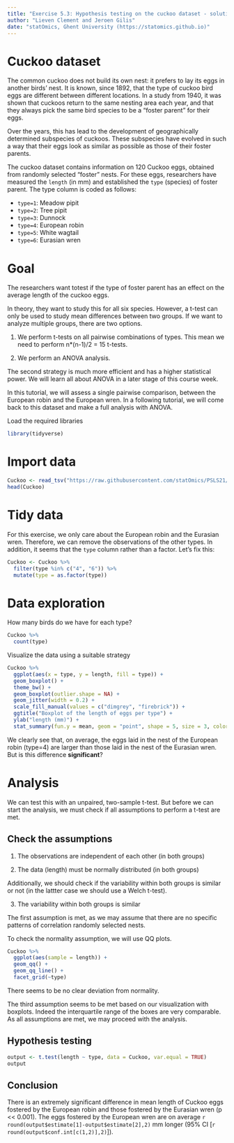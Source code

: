 ```yaml
---
title: "Exercise 5.3: Hypothesis testing on the cuckoo dataset - solution"
author: "Lieven Clement and Jeroen Gilis"
date: "statOmics, Ghent University (https://statomics.github.io)"
---
```


# Cuckoo dataset

The common cuckoo does not build its own nest: it prefers
to lay its eggs in another birds' nest. It is known, since 1892,
that the type of cuckoo bird eggs are different between different
locations. In a study from 1940, it was shown that cuckoos return
to the same nesting area each year, and that they always pick
the same bird species to be a "foster parent" for their eggs.

Over the years, this has lead to the development of geographically
determined subspecies of cuckoos. These subspecies have evolved in
such a way that their eggs look as similar as possible as those
of their foster parents.

The cuckoo dataset contains information on 120 Cuckoo eggs,
obtained from randomly selected "foster" nests.
For these eggs, researchers have measured the `length` (in mm)
and established the `type` (species) of foster parent.
The type column is coded as follows:

- `type=1`: Meadow pipit
- `type=2`: Tree pipit
- `type=3`: Dunnock
- `type=4`: European robin
- `type=5`: White wagtail
- `type=6`: Eurasian wren

# Goal

The researchers want totest if the type of foster parent
has an effect on the average length of the cuckoo eggs.

In theory, they want to study this for all six species.
However, a t-test can only be used to study mean differences
between two groups. If we want to analyze multiple groups, there
are two options.

1. We perform t-tests on all pairwise combinations of types.
This mean we need to perform n*(n-1)/2 = 15 t-tests.

2. We perform an ANOVA analysis.

The second strategy is much more efficient and has a higher
statistical power. We will learn all about ANOVA in a later
stage of this course week.

In this tutorial, we will assess a single pairwise comparison,
between the European robin and the European wren. In a following
tutorial, we will come back to this dataset and make a full
analysis with ANOVA.

Load the required libraries

```r
library(tidyverse)
```

# Import data

```r
Cuckoo <- read_tsv("https://raw.githubusercontent.com/statOmics/PSLS21/data/Cuckoo.txt")
head(Cuckoo)
```

# Tidy data

For this exercise, we only care about the European robin
and the Eurasian wren. Therefore, we can remove the observations
of the other types. In addition, it seems that the `type`
column rather than a factor. Let's fix this:

```r
Cuckoo <- Cuckoo %>%
  filter(type %in% c("4", "6")) %>%
  mutate(type = as.factor(type))
```

# Data exploration

How many birds do we have for each type?

```r
Cuckoo %>%
  count(type)
```

Visualize the data using a suitable strategy

```r
Cuckoo %>%
  ggplot(aes(x = type, y = length, fill = type)) +
  geom_boxplot() +
  theme_bw() +
  geom_boxplot(outlier.shape = NA) +
  geom_jitter(width = 0.2) +
  scale_fill_manual(values = c("dimgrey", "firebrick")) +
  ggtitle("Boxplot of the length of eggs per type") +
  ylab("length (mm)") +
  stat_summary(fun.y = mean, geom = "point", shape = 5, size = 3, color = "black", fill = "black")
```

We clearly see that, on average, the eggs laid in the
nest of the European robin (type=4) are larger than those
laid in the nest of the Eurasian wren. But is this difference **significant**?

# Analysis

We can test this with an unpaired, two-sample t-test.
But before we can start the analysis, we must check if
all assumptions to perform a t-test are met.

## Check the assumptions

1. The observations are independent of each other (in both groups)

2. The data (length) must be normally distributed (in both groups)

Additionally, we should check if the variability within both
groups is similar or not (in the lattter case we should use
a Welch t-test).

3. The variability within both groups is similar

The first assumption is met, as we may assume that there are no
specific patterns of correlation randomly selected nests.

To check the normality assumption, we will use QQ plots.

```r
Cuckoo %>%
  ggplot(aes(sample = length)) +
  geom_qq() +
  geom_qq_line() +
  facet_grid(~type)
```

There seems to be no clear deviation from normality.

The third assumption seems to be met based on our
visualization with boxplots. Indeed the interquartile range of the boxes are very comparable. As all assumptions are met, we may proceed with the analysis.

## Hypothesis testing

```r
output <- t.test(length ~ type, data = Cuckoo, var.equal = TRUE)
output
```

## Conclusion

There is an extremely significant difference in mean
length of Cuckoo eggs fostered by the European robin and those fostered by the Eurasian wren  (p << 0.001). The eggs
fostered by the European wren are on average
`r round(output$estimate[1]-output$estimate[2],2)` mm longer
(95% CI [`r round(output$conf.int[c(1,2)],2)`]).
